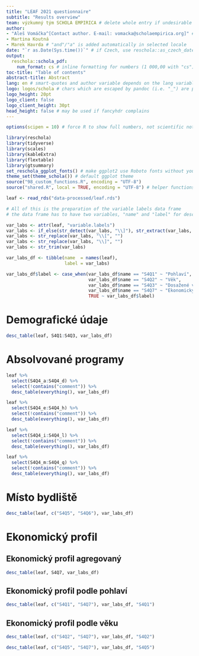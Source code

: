 ```yaml
---
title: "LEAF 2021 questionnaire"
subtitle: "Results overview"
team: výzkumný tým SCHOLA EMPIRICA # delete whole entry if undesirable
author:
- "Aleš Vomáčka^[Contact author. E-mail: vomacka@scholaempirica.org]" # complex entry must be quoted
- Martina Koutná
- Marek Havrda # "and"/"a" is added automatically in selected locale
date: "`r as.Date(Sys.time())`" # if Czech, use reschola::as_czech_date(Sys.time())
output: 
  reschola::schola_pdf:
    num_format: cs # inline formatting for numbers (1 000,00 with "cs")
toc-title: "Table of contents"
abstract-title: Abstract
lang: en # smart-quotes and author variable depends on the lang variable
logo: logos/schola # chars which are escaped by pandoc (i.e. "_") are prohibited
logo_height: 20pt
logo_client: false
logo_client_height: 30pt
head_height: false # may be used if fancyhdr complains 
---
```


```r
options(scipen = 10) # force R to show full numbers, not scientific notation

library(reschola)
library(tidyverse)
library(scales)
library(kableExtra)
library(flextable)
library(gtsummary)
set_reschola_ggplot_fonts() # make ggplot2 use Roboto fonts without you having to set it
theme_set(theme_schola()) # default ggplot theme
source("98_custom_functions.R", encoding = "UTF-8")
source("shared.R", local = TRUE, encoding = "UTF-8") # helper functions and shared code
```

```r
leaf <- read_rds("data-processed/leaf.rds")
```

```r
# All of this is the preparation of the variable labels data frame
# the data frame has to have two variables, "name" and "label" for desc_table() to function

var_labs <- attr(leaf, "variable.labels")
var_labs <- if_else(str_detect(var_labs, "\\]"), str_extract(var_labs, "(^.+)\\]"), var_labs)
var_labs <- str_replace(var_labs, "\\[", "")
var_labs <- str_replace(var_labs, "\\]", "")
var_labs <- str_trim(var_labs)

var_labs_df <- tibble(name  = names(leaf),
                      label = var_labs)

var_labs_df$label <- case_when(var_labs_df$name == "S4Q1" ~ "Pohlaví",
                               var_labs_df$name == "S4Q2" ~ "Věk",
                               var_labs_df$name == "S4Q3" ~ "Dosažené vzdělání",
                               var_labs_df$name == "S4Q7" ~ "Ekonomický profil",
                               TRUE ~ var_labs_df$label)
```

# Demografické údaje

```r
desc_table(leaf, S4Q1:S4Q3, var_labs_df)
```

\newpage

# Absolvované programy

```r
leaf %>% 
  select(S4Q4_a:S4Q4_d) %>% 
  select(!contains("comment")) %>% 
  desc_table(everything(), var_labs_df)
```

\newpage

```r
leaf %>% 
  select(S4Q4_e:S4Q4_h) %>% 
  select(!contains("comment")) %>% 
  desc_table(everything(), var_labs_df)
```

\newpage

```r
leaf %>% 
  select(S4Q4_i:S4Q4_l) %>% 
  select(!contains("comment")) %>% 
  desc_table(everything(), var_labs_df)
```

\newpage

```r
leaf %>% 
  select(S4Q4_m:S4Q4_q) %>% 
  select(!contains("comment")) %>% 
  desc_table(everything(), var_labs_df)
```

\newpage

# Místo bydliště

```r
desc_table(leaf, c("S4Q5", "S4Q6"), var_labs_df)
```

\newpage

# Ekonomický profil

## Ekonomický profil agregovaný

```r
desc_table(leaf, S4Q7, var_labs_df)
```

\newpage

## Ekonomický profil podle pohlaví

```r
desc_table(leaf, c("S4Q1", "S4Q7"), var_labs_df, "S4Q1")
```

\newpage

## Ekonomický profil podle věku

```r
desc_table(leaf, c("S4Q2", "S4Q7"), var_labs_df, "S4Q2")
```

\newpage

```r
desc_table(leaf, c("S4Q5", "S4Q7"), var_labs_df, "S4Q5")
```
